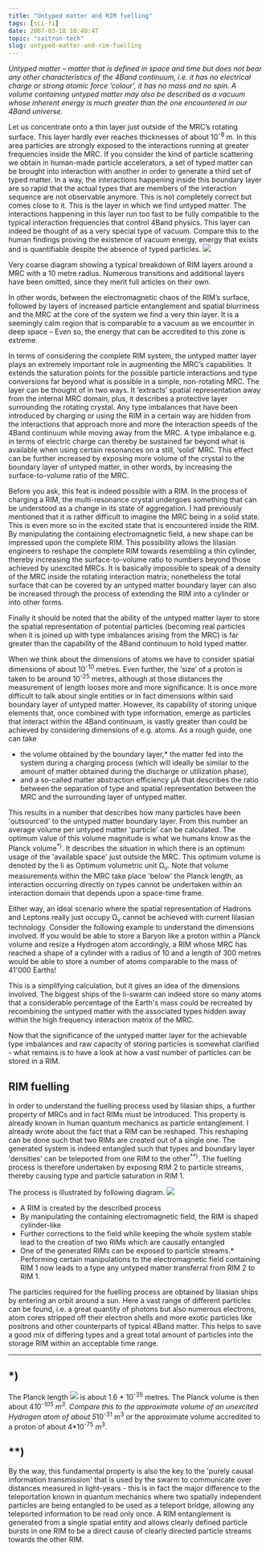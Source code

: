 ```yaml
---
title: "Untyped matter and RIM fuelling"
tags: [sci-fi]
date: 2007-03-18 10:40:47
topic: "saitron-tech"
slug: untyped-matter-and-rim-fuelling
---
```


<TopicToc topicId="saitron-tech" active="Untyped matter and RIM fuelling" />

_Untyped matter – matter that is defined in space and time but does not bear any other characteristics of the 4Band continuum, i.e. it has no electrical charge or strong atomic force ‘colour’, it has no mass and no spin. A volume containing untyped matter may also be described as a vacuum whose inherent energy is much greater than the one encountered in our 4Band universe._

Let us concentrate onto a thin layer just outside of the MRC’s rotating surface. This layer hardly ever reaches thicknesses of about 10<sup>-8</sup> m. In this area particles are strongly exposed to the interactions running at greater frequencies inside the MRC. If you consider the kind of particle scattering we obtain in human-made particle accelerators, a set of typed matter can be brought into interaction with another in order to generate a third set of typed matter. In a way, the interactions happening inside this boundary layer are so rapid that the actual types that are members of the interaction sequence are not observable anymore. This is not completely correct but comes close to it. This is the layer in which we find untyped matter. The interactions happening in this layer run too fast to be fully compatible to the typical interaction frequencies that control 4Band physics. This layer can indeed be thought of as a very special type of vacuum. Compare this to the human findings proving the existence of vacuum energy, energy that exists and is quantifiable despite the absence of typed particles. 
  ![](/assets/saitech1-fig10.gif)  

<figcaption>Very coarse diagram showing a typical breakdown of RIM layers around a MRC with a 10 metre radius. Numerous transitions and additional layers have been omitted, since they merit full articles on their own.</figcaption>

 In other words, between the electromagnetic chaos of the RIM’s surface, followed by layers of increased particle entanglement and spatial blurriness and the MRC at the core of the system we find a very thin layer. It is a seemingly calm region that is comparable to a vacuum as we encounter in deep space – Even so, the energy that can be accredited to this zone is extreme.

In terms of considering the complete RIM system, the untyped matter layer plays an extremely important role in augmenting the MRC’s capabilities. It extends the saturation points for the possible particle interactions and type conversions far beyond what is possible in a simple, non-rotating MRC. The layer can be thought of in two ways. It ‘extracts’ spatial representation away from the internal MRC domain, plus, it describes a protective layer surrounding the rotating crystal. Any type imbalances that have been introduced by charging or using the RIM in a certain way are hidden from the interactions that approach more and more the interaction speeds of the 4Band continuum while moving away from the MRC. A type imbalance e.g. in terms of electric charge can thereby be sustained far beyond what is available when using certain resonances on a still, ‘solid’ MRC. This effect can be further increased by exposing more volume of the crystal to the boundary layer of untyped matter, in other words, by increasing the surface-to-volume ratio of the MRC.

Before you ask, this feat is indeed possible with a RIM. In the process of charging a RIM, the multi-resonance crystal undergoes something that can be understood as a change in its state of aggregation. I had previously mentioned that it is rather difficult to imagine the MRC being in a solid state. This is even more so in the excited state that is encountered inside the RIM. By manipulating the containing electromagnetic field, a new shape can be impressed upon the complete RIM. This possibility allows the Iilasian engineers to reshape the complete RIM towards resembling a thin cylinder, thereby increasing the surface-to-volume ratio to numbers beyond those achieved by unexcited MRCs. It is basically impossible to speak of a density of the MRC inside the rotating interaction matrix; nonetheless the total surface that can be covered by an untyped matter boundary layer can also be increased through the process of extending the RIM into a cylinder or into other forms. 

Finally it should be noted that the ability of the untyped matter layer to store the spatial representation of potential particles (becoming real particles when it is joined up with type imbalances arising from the MRC) is far greater than the capability of the 4Band continuum to hold typed matter.

When we think about the dimensions of atoms we have to consider spatial dimensions of about 10<sup>-10</sup> metres. Even further, the ‘size’ of a proton is taken to be around 10<sup>-25</sup> metres, although at those distances the measurement of length looses more and more significance. It is once more difficult to talk about single entities or in fact dimensions within said boundary layer of untyped matter. However, its capability of storing unique elements that, once combined with type information, emerge as particles that interact within the 4Band continuum, is vastly greater than could be achieved by considering dimensions of e.g. atoms. As a rough guide, one can take 

*   the volume obtained by the boundary layer,*   the matter fed into the system during a charging process (which will ideally be similar to the amount of matter obtained during the discharge or utilization phase),
*   and a so-called matter abstraction efficiency μA that describes the ratio between the separation of type and spatial representation between the MRC and the surrounding layer of untyped matter.  

This results in a number that describes how many particles have been 'outsourced' to the untyped matter boundary layer. From this number an average volume per untyped matter 'particle' can be calculated. The optimum value of this volume magnitude is what we humans know as the Planck volume<sup>*)</sup>. It describes the situation in which there is an optimum usage of the 'available space' just outside the MRC. This optimum volume is denoted by the Ii as Optimum volumetric unit &Omega;<sub>v</sub>. Note that volume measurements within the MRC take place 'below' the Planck length, as interaction occurring directly on types cannot be undertaken within an interaction domain that depends upon a space-time frame. 

Either way, an ideal scenario where the spatial representation of Hadrons and Leptons really just occupy &Omega;<sub>v</sub> cannot be achieved with current Iilasian technology. Consider the following example to understand the dimensions involved. If you would be able to store a Baryon like a proton within a Planck volume and resize a Hydrogen atom accordingly, a RIM whose MRC has reached a shape of a cylinder with a radius of 10 and a length of 300 metres would be able to store a number of atoms comparable to the mass of 41'000 Earths!

This is a simplifying calculation, but it gives an idea of the dimensions involved. The biggest ships of the Ii-swarm can indeed store so many atoms that a considerable percentage of the Earth's mass could be recreated by recombining the untyped matter with the associated types hidden away within the high frequency interaction matrix of the MRC.

 Now that the significance of the untyped matter layer for the achievable type imbalances and raw capacity of storing particles is somewhat clarified - what remains is to have a look at how a vast number of particles can be stored in a RIM. 

## RIM fuelling

In order to understand the fuelling process used by Iilasian ships, a further property of MRCs and in fact RIMs must be introduced. This property is already known in human quantum mechanics as particle entanglement. I already wrote about the fact that a RIM can be reshaped. This reshaping can be done such that two RIMs are created out of a single one. The generated system is indeed entangled such that types and boundary layer 'densities' can be teleported from one RIM to the other<sup>**)</sup>. The fuelling process is therefore undertaken by exposing RIM 2 to particle streams, thereby causing type and particle saturation in RIM 1. 

The process is illustrated by following diagram.
 ![](/assets/saitech1-fig12.gif) 

*   A RIM is created by the described process
*   By manipulating the containing electromagnetic field, the RIM is shaped cylinder-like
*   Further corrections to the field while keeping the whole system stable lead to the creation of two RIMs which are causally entangled
*   One of the generated RIMs can be exposed to particle streams.*   Performing certain manipulations to the electromagnetic field containing RIM 1 now leads to a type any untyped matter transferral from RIM 2 to RIM 1. 

The particles required for the fuelling process are obtained by Iilasian ships by entering an orbit around a sun. Here a vast range of different particles can be found, i.e. a great quantity of photons but also numerous electrons, atom cores stripped off their electron shells and more exotic particles like positrons and other counterparts of typical 4Band matter. This helps to save a good mix of differing types and a great total amount of particles into the storage RIM within an acceptable time range.

* * *

## *)

The Planck length ![](/assets/saitech1-fig11.gif)  is about 1.6 * 10<sup>-35</sup> metres. The Planck volume is then about 4*10<sup>-105</sup> m<sup>3</sup>. Compare this to the approximate volume of an unexcited Hydrogen atom of about 5*10<sup>-31</sup> m<sup>3</sup> or the approximate volume accredited to a proton of about 4*10<sup>-75</sup> m<sup>3</sup>.

## **)

By the way, this fundamental property is also the key to the 'purely causal information transmission' that is used by the swarm to communicate over distances measured in light-years - this is in fact the major difference to the teleportation known in quantum mechanics where two spatially independent particles are being entangled to be used as a teleport bridge, allowing any teleported information to be read only once. A RIM entanglement is generated from a single spatial entity and allows clearly defined particle bursts in one RIM to be a direct cause of clearly directed particle streams towards the other RIM.